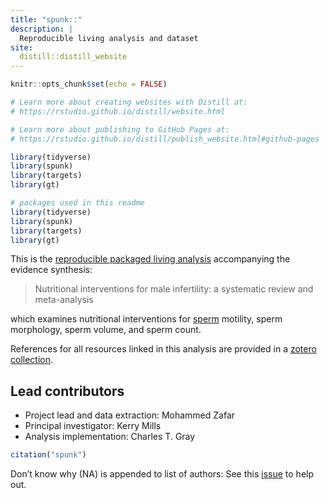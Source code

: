 ```yaml
---
title: "spunk::"
description: |
  Reproducible living analysis and dataset
site: 
  distill::distill_website
---
```


```r
knitr::opts_chunk$set(echo = FALSE)

# Learn more about creating websites with Distill at:
# https://rstudio.github.io/distill/website.html

# Learn more about publishing to GitHub Pages at:
# https://rstudio.github.io/distill/publish_website.html#github-pages

library(tidyverse)
library(spunk)
library(targets)
library(gt)


```



```r
# packages used in this readme
library(tidyverse)
library(spunk)
library(targets)
library(gt)

```

This is the [reproducible packaged living analysis](https://github.com/softloud/spunk) accompanying the evidence synthesis:

> Nutritional interventions for male infertility: a systematic review and meta-analysis

which examines nutritional interventions for [sperm](https://www.urbandictionary.com/define.php?term=spunk) motility, sperm morphology, sperm volume, and sperm count.

References for all resources linked in this analysis are provided in a [zotero collection](https://www.zotero.org/groups/4437063/diet_and_infertility_citations). 

## Lead contributors

- Project lead and data extraction: Mohammed Zafar
- Principal investigator: Kerry Mills
- Analysis implementation: Charles T. Gray

```r

citation("spunk")
```
<aside>
Don't know why (NA) is appended to list of authors:
See this [issue](https://github.com/softloud/spunk/issues/7) to help out.
</aside>
